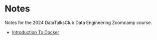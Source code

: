# Notes

Notes for the 2024 DataTalksClub Data Engineering Zoomcamp course.

- [Introduction To Docker](docker.ipynb)